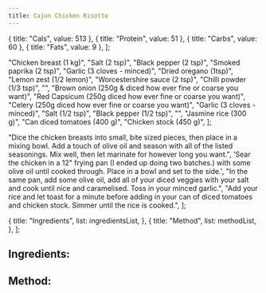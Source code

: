```yaml
---
title: Cajun Chicken Risotto
---
```




  { title: "Cals", value: 513 },
  { title: "Protein", value: 51 },
  { title: "Carbs", value: 60 },
  { title: "Fats", value: 9 },
];

  "Chicken breast (1 kg)",
  "Salt (2 tsp)",
  "Black pepper (2 tsp)",
  "Smoked paprika (2 tsp)",
  "Garlic (3 cloves - minced)",
  "Dried oregano (1tsp)",
  "Lemon zest (1/2 lemon)",
  "Worcestershire sauce (2 tsp)",
  "Chilli powder (1/3 tsp)",
  "",
  "Brown onion (250g & diced how ever fine or coarse you want)",
  "Red Capsicum (250g diced how ever fine or coarse you want)",
  "Celery (250g diced how ever fine or coarse you want)",
  "Garlic (3 cloves - minced)",
  "Salt (1/2 tsp)",
  "Black pepper (1/2 tsp)",
  "",
  "Jasmine rice (300 g)",
  "Can diced tomatoes (400 g)",
  "Chicken stock (450 g)",
];

  "Dice the chicken breasts into small, bite sized pieces, then place in a mixing bowl. Add a touch of olive oil and season with all of the listed seasonings. Mix well, then let marinate for however long you want.",
  'Sear the chicken in a 12" frying pan (I ended up doing two batches.) with some olive oil until cooked through. Place in a bowl and set to the side.',
  "In the same pan, add some olive oil, add all of your diced veggies with your salt and cook until nice and caramelised. Toss in your minced garlic.",
  "Add your rice and let toast for a minute before adding in your can of diced tomatoes and chicken stock. Simmer until the rice is cooked.",
];

<Back title="Back" />

<Heading title="Cajun Chicken Risotto" />

<Macros macros={macros} />

  {
    title: "Ingredients",
    list: ingredientsList,
  },
  {
    title: "Method",
    list: methodList,
  },
];

<div class="md:hidden">
  <Switch items={ingredientsAndMethodLists} />
</div>

<div class="hidden md:flex md:justify-between md:gap-x-10">
  <div class="flex flex-col gap-y-2">
    <h2 class="text-3xl">Ingredients:</h2>
    <List type="unordered" list={ingredientsList} />
  </div>
  <div class="flex flex-col gap-y-2">
    <h2 class="text-3xl">Method:</h2>
    <List type="ordered" list={methodList} />
  </div>
</div>

